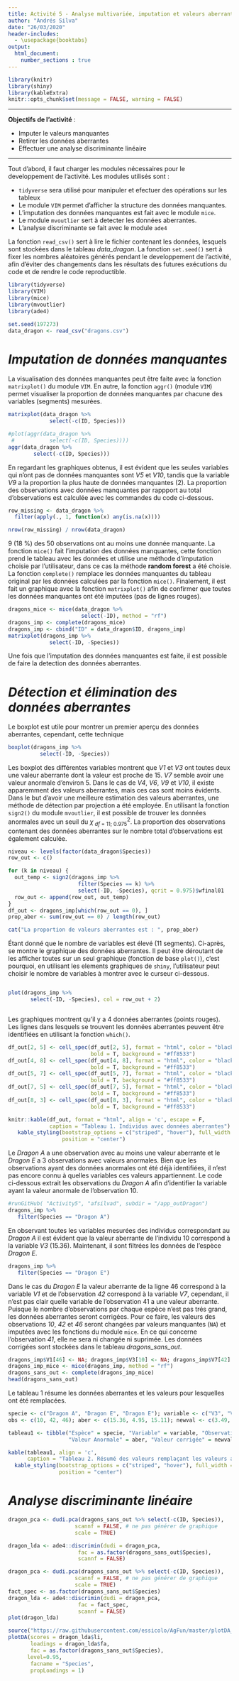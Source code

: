 ```yaml
---
title: Activité 5 - Analyse multivariée, imputation et valeurs aberrantes
author: "Andrés Silva"
date: "26/03/2020"
header-includes:
  - \usepackage{booktabs}
output: 
  html_document:
    number_sections : true
---
```


```r
library(knitr)
library(shiny)
library(kableExtra)
knitr::opts_chunk$set(message = FALSE, warning = FALSE)
```

***
**Objectifs de l'activité** :

   - Imputer le valeurs manquantes
   - Retirer les données aberrantes
   - Effectuer une analyse discriminante linéaire

***   

Tout d'abord, il faut charger les modules nécessaires pour le developpement de l'activité. Les modules utilisés sont :

- `tidyverse` sera utilisé pour manipuler et efectuer des opérations sur les tableux
- Le module `VIM` permet d'afficher la structure des données manquantes.
- L'imputation des données manquantes est fait avec le module `mice`.
- Le module `mvoutlier` sert à detecter les données aberrantes.
- L'analyse discriminante se fait avec le module `ade4` 

La fonction `read_csv()` sert à lire le fichier contenant les données, lesquels sont stockées dans le tableau _data_dragon_. La fonction `set.seed()` sert à fixer les nombres aléatoires générés pendant le developpement de l'activité, afin d'éviter des changements dans les résultats des futures exécutions du code et de rendre le code reproductible.

```r
library(tidyverse)
library(VIM)
library(mice)
library(mvoutlier)
library(ade4)

set.seed(197273)
data_dragon <- read_csv("dragons.csv")
```

# _Imputation de données manquantes_

La visualisation des données manquantes peut être faite avec la fonction `matrixplot()` du module `VIM`. En autre, la fonction `aggr()` (module `VIM`) permet visualiser la proportion de données manquantes par chacune des variables (segments) mesurées.

```r
matrixplot(data_dragon %>%
             select(-c(ID, Species)))

#plot(aggr(data_dragon %>%
 #           select(-c(ID, Species))))
aggr(data_dragon %>%
        select(-c(ID, Species)))
```

En regardant les graphiques obtenus, il est évident que les seules variables qui n'ont pas de données manquantes sont _V5_ et _V10_, tandis que la variable _V9_ a la proportion la plus haute de données manquantes (2). La proportion des observations avec données manquantes par rappport au total d'observations est calculée avec les commandes du code ci-dessous.

```r
row_missing <- data_dragon %>%
  filter(apply(., 1, function(x) any(is.na(x))))

nrow(row_missing) / nrow(data_dragon)
```

9 (18 %) des 50 observations ont au moins une donnée manquante. La fonction `mice()` fait l'imputation des données manquantes, cette fonction prend le tableau avec les données et utilise une méthode d'imputation choisie par l'utilisateur, dans ce cas la méthode **random forest** a été choisie. La fonction `complete()` remplace les données manquantes du tableau original par les données calculées par la fonction `mice()`. Finalement, il est fait un graphique avec la fonction `matrixplot()` afin de confirmer que toutes les données manquantes ont été imputées (pas de lignes rouges).

```r
dragons_mice <- mice(data_dragon %>%
                       select(-ID), method = "rf")
dragons_imp <- complete(dragons_mice)
dragons_imp <- cbind("ID" = data_dragon$ID, dragons_imp)
matrixplot(dragons_imp %>%
             select(-ID, -Species))

```

Une fois que l'imputation des données manquantes est faite, il est possible de faire la detection des données aberrantes.

# _Détection et élimination des données aberrantes_

Le boxplot est utile pour montrer un premier aperçu des données aberrantes, cependant, cette technique 

```r
boxplot(dragons_imp %>%
          select(-ID, -Species))
```

Les boxplot des différentes variables montrent que _V1_ et _V3_ ont toutes deux une valeur aberrante dont la valeur est proche de 15. _V7_ semble avoir une valeur anormale d'environ 5. Dans le cas de _V4_, _V6_, _V9_ et _V10_, il existe apparemment des valeurs aberrantes, mais ces cas sont moins évidents. Dans le but d'avoir une meilleure estimation des valeurs aberrantes, une méthode de détection par projection a été employée. En utilisant la fonction `sign2()` du module `mvoutlier`, il est possible de trouver les données anormales avec un seuil du $\chi^2_{\ df\ =\ 11;\ 0.975}$. La proportion des observations contenant des données aberrantes sur le nombre total d'observations est également calculée.

```r
niveau <- levels(factor(data_dragon$Species))
row_out <- c()

for (k in niveau) {
  out_temp <- sign2(dragons_imp %>%
                      filter(Species == k) %>%
                      select(-ID, -Species), qcrit = 0.975)$wfinal01
  row_out <- append(row_out, out_temp)
}
df_out <- dragons_imp[which(row_out == 0), ]
prop_aber <- sum(row_out == 0) / length(row_out)
```

```r
cat("La proportion de valeurs aberrantes est : ", prop_aber)
```

Étant donné que le nombre de variables est élevé (11 segments). Ci-après, se montre le graphique des données aberrantes. Il peut être déroutant de les afficher toutes sur un seul graphique (fonction de base `plot()`), c'est pourquoi, en utilisant les elements graphiques de `shiny`, l'utilisateur peut choisir le nombre de variables à montrer avec le curseur ci-dessous.

<style>
  .superbigimage{
      overflow-x:scroll;
      white-space: nowrap;
  }
  .superbigimage{
      overflow-y:auto;
  }
  .superbigimage img{
     max-width: none;
  }
  .superbigimage img{
     max-height: 800px;
  }
  
</style>
<div class="superbigimage">
```r
plot(dragons_imp %>%
       select(-ID, -Species), col = row_out + 2)
```
</div>

Les graphiques montrent qu'il y a 4 données aberrantes (points rouges). Les lignes dans lesquels se trouvent les données aberrantes peuvent être identifiées en utilisant la fonction `which()`. 

```r
df_out[2, 5] <- cell_spec(df_out[2, 5], format = "html", color = "black",
                          bold = T, background = "#ff8533")
df_out[4, 8] <- cell_spec(df_out[4, 8], format = "html", color = "black",
                          bold = T, background = "#ff8533")
df_out[5, 7] <- cell_spec(df_out[5, 7], format = "html", color = "black",
                          bold = T, background = "#ff8533")
df_out[7, 5] <- cell_spec(df_out[7, 5], format = "html", color = "black",
                          bold = T, background = "#ff8533")
df_out[8, 3] <- cell_spec(df_out[8, 3], format = "html", color = "black",
                          bold = T, background = "#ff8533")

knitr::kable(df_out, format = "html", align = 'c', escape = F,
             caption = "Tableau 1. Individus avec données aberrantes") %>%
   kable_styling(bootstrap_options = c("striped", "hover"), full_width = F,
                 position = "center")
```

Le _Dragon A_ a une observation avec au moins une valeur aberrante et le _Dragon E_ a 3 observations avec valeurs anormales. Bien que les observations ayant des données anormales ont été déjà identifiées, il n'est pas encore connu à quelles variables ces valeurs appartiennent.  Le code ci-dessous extrait les observations du _Dragon A_ afin d'identifier la variable ayant la valeur anormale de l'observation 10.

```r
#runGitHub( "Activity5", "afsilvad", subdir = "/app_outDragon")
dragons_imp %>%
   filter(Species == "Dragon A")
```

En observant toutes les variables mesurées des individus correspondant au _Dragon A_ il est évident que la valeur aberrante de l'individu 10 correspond à la variable _V3_ (15.36). Maintenant, il sont filtrées les données de l'espèce _Dragon E_.

```r
dragons_imp %>%
   filter(Species == "Dragon E")
```

Dans le cas du _Dragon E_ la valeur aberrante de la ligne 46 correspond à la variable _V1_ et de l'observation _42_ correspond à la variable _V7_, cependant, il n'est pas clair quelle variable de l'observation 41 a une valeur aberrante. Puisque le nombre d'observations par chaque espèce n'est pas trés grand, les données aberrantes seront corrigées. Pour ce faire, les valeurs des observations _10_, _42_ et _46_ seront changées par valeurs manquantes (`NA`) et imputées avec les fonctions du module `mice`. En ce qui concerne l'observation _41_, elle ne sera ni changée ni suprimée. Les données corrigées sont stockées dans le tableau _dragons_sans_out_.

```r
dragons_imp$V1[46] <- NA; dragons_imp$V3[10] <- NA; dragons_imp$V7[42] <- NA
dragons_imp_mice <- mice(dragons_imp, method = "rf")
dragons_sans_out <- complete(dragons_imp_mice)
head(dragons_sans_out)
```

Le tableau 1 résume les données aberrantes et les valeurs pour lesquelles ont été remplacées.

```r
specie <- c("Dragon A", "Dragon E", "Dragon E"); variable <- c("V3", "V7", "V1");
obs <- c(10, 42, 46); aber <- c(15.36, 4.95, 15.11); newval <- c(3.49, 1.05, 3.93)

tableau1 <- tibble("Espèce" = specie, "Variable" = variable, "Observation" = obs,
                   "Valeur Anormale" = aber, "Valeur corrigée" = newval)

kable(tableau1, align = 'c',
      caption = "Tableau 2. Résumé des valeurs remplaçant les valeurs aberrantes") %>%
  kable_styling(bootstrap_options = c("striped", "hover"), full_width = F,
                position = "center")
```

# _Analyse discriminante linéaire_

```r
dragon_pca <- dudi.pca(dragons_sans_out %>% select(-c(ID, Species)),
                     scannf = FALSE, # ne pas générer de graphique
                     scale = TRUE)

dragon_lda <- ade4::discrimin(dudi = dragon_pca,
                      fac = as.factor(dragons_sans_out$Species),
                      scannf = FALSE)

```


```r
dragon_pca <- dudi.pca(dragons_sans_out %>% select(-c(ID, Species)),
                     scannf = FALSE, # ne pas générer de graphique
                     scale = TRUE)
fact_spec <- as.factor(dragons_sans_out$Species)
dragon_lda <- ade4::discrimin(dudi = dragon_pca,
                      fac = fact_spec,
                      scannf = FALSE)
plot(dragon_lda)

source("https://raw.githubusercontent.com/essicolo/AgFun/master/plotDA_gg.R")
plotDA(scores = dragon_lda$li,
       loadings = dragon_lda$fa,
       fac = as.factor(dragons_sans_out$Species),
      level=0.95,
       facname = "Species",
       propLoadings = 1) 
```

